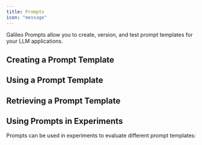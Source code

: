 ```yaml
---
title: Prompts
icon: "message"
---
```



Galileo Prompts allow you to create, version, and test prompt templates for your LLM applications.

## Creating a Prompt Template

<CodeGroup>
<SnippetCreatePrompt />
</CodeGroup>

## Using a Prompt Template

<CodeGroup>
<SnippetUsePrompt />
</CodeGroup>

## Retrieving a Prompt Template

<CodeGroup>
<SnippetGetPrompt />
</CodeGroup>

## Using Prompts in Experiments

Prompts can be used in experiments to evaluate different prompt templates:

<CodeGroup>
<SnippetExperiment />
</CodeGroup>